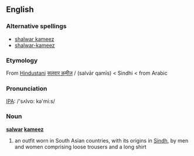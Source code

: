 ==English==
{{wikipedia|salwar kameez}}

===Alternative spellings===
* [[shalwar kameez]]
* [[shalwar-kameez]]

===Etymology===
From [[Hindustani]] [[सलवार क़मीज़]] / {{FAchar|[[سلوار قمیص]]}} (salvār qamīs) < Sindhi < {{FAchar|[[قمیص]]}} from Arabic

===Pronunciation===
[[IPA]]: /'sʌlvɒ: kə'mi:s/

===Noun===
'''[[salwar]] [[kameez]]'''

# an outfit worn in South Asian countries, with its origins in [[Sindh]], by men and women comprising loose trousers and a long shirt